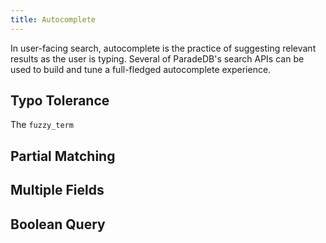 ```yaml
---
title: Autocomplete 
---
```


In user-facing search, autocomplete is the practice of suggesting relevant results as the user is typing.
Several of ParadeDB's search APIs can be used to build and tune a full-fledged autocomplete experience.

## Typo Tolerance

The `fuzzy_term` 

## Partial Matching

## Multiple Fields

## Boolean Query